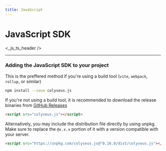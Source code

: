 ```yaml
---
title: JavaScript
---
```


# JavaScript SDK

<_js_ts_header />

---

### Adding the JavaScript SDK to your project

This is the preffered method if you're using a build tool (`vite`, `webpack`, `rollup`, or similar)

```sh npm2yarn
npm install --save colyseus.js
```

If you're not using a build tool, it is recommended to download the release binaries from [GitHub Releases](https://github.com/colyseus/colyseus.js/releases)

```html
<script src="colyseus.js"></script>
```

Alternatively, you may include the distribution file directly by using unpkg. Make sure to replace the `@x.x.x` portion of it with a version compatible with your server.

```html
<script src="https://unpkg.com/colyseus.js@^0.16.0/dist/colyseus.js"></script>
```
